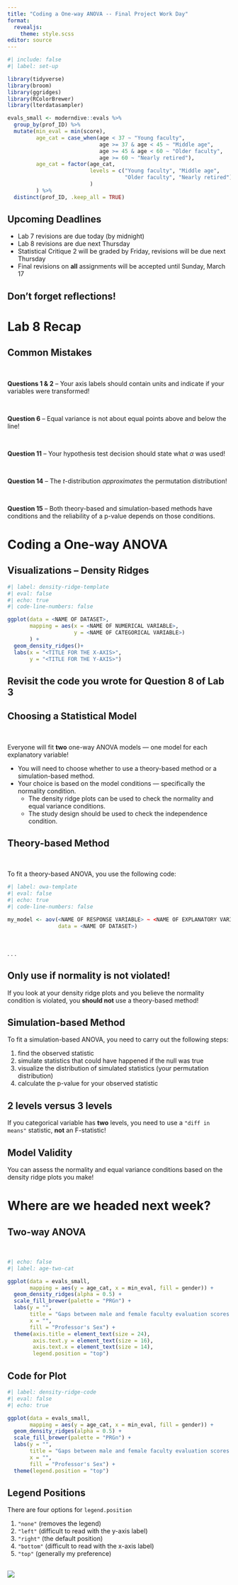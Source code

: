 ```yaml
---
title: "Coding a One-way ANOVA -- Final Project Work Day"
format: 
  revealjs:
    theme: style.scss
editor: source
---
```


```r
#| include: false
#| label: set-up

library(tidyverse)
library(broom)
library(ggridges)
library(RColorBrewer)
library(lterdatasampler)

evals_small <- moderndive::evals %>% 
  group_by(prof_ID) %>% 
  mutate(min_eval = min(score), 
         age_cat = case_when(age < 37 ~ "Young faculty",
                             age >= 37 & age < 45 ~ "Middle age", 
                             age >= 45 & age < 60 ~ "Older faculty", 
                             age >= 60 ~ "Nearly retired"),
         age_cat = factor(age_cat, 
                          levels = c("Young faculty", "Middle age",
                                     "Older faculty", "Nearly retired")
                          )
         ) %>% 
  distinct(prof_ID, .keep_all = TRUE) 
```

## Upcoming Deadlines

-   Lab 7 revisions are due today (by midnight)
-   Lab 8 revisions are due next Thursday
-   Statistical Critique 2 will be graded by Friday, revisions will be due next Thursday
-   Final revisions on **all** assignments will be accepted until Sunday, March 17

::: callout-caution
# Don't forget reflections!
:::

# Lab 8 Recap

## Common Mistakes

</br>

:::{.small}
**Questions 1 & 2** -- Your axis labels should contain units and indicate if your variables were transformed! 

</br>

:::{.fragment}
**Question 6** -- Equal variance is not about equal points above and below the line! 
:::

</br>

:::{.fragment}
**Question 11** -- Your hypothesis test decision should state what $\alpha$ was used!
:::

</br>

:::{.fragment}
**Question 14** -- The $t$-distribution *approximates* the permutation distribution!
:::

</br>

:::{.fragment}
**Question 15** -- Both theory-based and simulation-based methods have conditions and the reliability of a p-value depends on those conditions. 
:::
:::

# Coding a One-way ANOVA

## Visualizations -- Density Ridges

```r
#| label: density-ridge-template
#| eval: false
#| echo: true
#| code-line-numbers: false

ggplot(data = <NAME OF DATASET>, 
       mapping = aes(x = <NAME OF NUMERICAL VARIABLE>, 
                     y = <NAME OF CATEGORICAL VARIABLE>)
       ) + 
  geom_density_ridges()+
  labs(x = "<TITLE FOR THE X-AXIS>", 
       y = "<TITLE FOR THE Y-AXIS>")
```

:::{.callout-tip}
# Revisit the code you wrote for Question 8 of Lab 3 
:::

## Choosing a Statistical Model

</br>

Everyone will fit **two** one-way ANOVA models --- one model for each explanatory variable!

:::{.incremental}
:::{.small}
- You will need to choose whether to use a theory-based method or a simulation-based method. 
- Your choice is based on the model conditions --- specifically the normality condition. 
  * The density ridge plots can be used to check the normality and equal variance conditions. 
  * The study design should be used to check the independence condition. 
:::
:::

## Theory-based Method

</br>

To fit a theory-based ANOVA, you use the following code:

```r
#| label: owa-template
#| eval: false
#| echo: true
#| code-line-numbers: false

my_model <- aov(<NAME OF RESPONSE VARIABLE> ~ <NAME OF EXPLANATORY VARIABLE>, 
                data = <NAME OF DATASET>)
```

</br>

. . .

:::{.callout-warning}
# Only use if normality is not violated!

If you look at your density ridge plots and you believe the normality condition is violated, you **should not** use a theory-based method! 
:::

## Simulation-based Method

:::{.small}
To fit a simulation-based ANOVA, you need to carry out the following steps:

1. find the observed statistic
2. simulate statistics that could have happened if the null was true
3. visualize the distribution of simulated statistics (your permutation distribution)
4. calculate the p-value for your observed statistic
:::

:::{.callout-tip}
# 2 levels versus 3 levels

If you categorical variable has **two** levels, you need to use a `"diff in means"` statistic, **not** an F-statistic!
:::

## Model Validity

You can assess the normality and equal variance conditions based on the density ridge plots you make!

# Where are we headed next week? 

## Two-way ANOVA

</br>

```r
#| echo: false
#| label: age-two-cat

ggplot(data = evals_small, 
       mapping = aes(y = age_cat, x = min_eval, fill = gender)) + 
  geom_density_ridges(alpha = 0.5) + 
  scale_fill_brewer(palette = "PRGn") +
  labs(y = "",
       title = "Gaps between male and female faculty evaluation scores become more pronounced with age", 
       x = "", 
       fill = "Professor's Sex") +
  theme(axis.title = element_text(size = 24), 
        axis.text.y = element_text(size = 16), 
        axis.text.x = element_text(size = 14),
        legend.position = "top")
```

## Code for Plot

```r
#| label: density-ridge-code
#| eval: false
#| echo: true

ggplot(data = evals_small, 
       mapping = aes(y = age_cat, x = min_eval, fill = gender)) + 
  geom_density_ridges(alpha = 0.5) + 
  scale_fill_brewer(palette = "PRGn") +
  labs(y = "",
       title = "Gaps between male and female faculty evaluation scores become more pronounced with age", 
       x = "", 
       fill = "Professor's Sex") +
  theme(legend.position = "top")
```

:::{.callout-tip}
# Legend Positions

:::{.small}
There are four options for `legend.position` 

1. `"none"` (removes the legend)
2. `"left"` (difficult to read with the y-axis label)
3. `"right"` (the default position)
4. `"bottom"` (difficult to read with the x-axis label)
5. `"top"` (generally my preference)
:::
:::

## 

![](images/Cause and effect.png)
